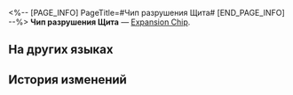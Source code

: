 <%-- [PAGE_INFO]
PageTitle=#Чип разрушения Щита#
[END_PAGE_INFO] --%>
{{Предмет Инфобокс
|id          = 250225
|Изображение = Предмет Чип разрушения Щита.png
|Тип         = Expansion Chip
|Инвентарь   = 
|Редкость    = 3
|Эффект      = 
|Описание    = Значительно повышает урон, наносимый противникам со Щитом.
}}
{{Описание|Игровой предмет в «Эфирных войнах». Экипируйте, чтобы эфирный дух получил особую улучшенную способность.}}
'''Чип разрушения Щита''' — [[Expansion Chip]].

==На других языках==
{{На других языках
|en   = Shieldbreaker Chip
|zhs  = 反护盾芯片
|zht  = 反護盾晶片
|ja   = チップ「アンチバリア」
|ko   = 실드브레이커 칩
|es   = Chip rompeescudo
|fr   = Puce de fendeur de bouclier
|ru   = Чип разрушения Щита
|th   = ชิปทลายโล่
|vi   = Chip Kẻ Phá Khiên
|de   = Chip: Schildbrecher
|id   = Shieldbreaker Chip
|pt   = Chip de Quebra-Escudo
}}

==История изменений==
{{История изменений|3.5}}